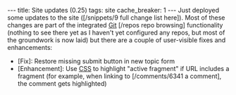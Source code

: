 ---
title: Site updates (0.25)
tags: site
cache_breaker: 1
---
Just deployed some updates to the site ([/snippets/9 full change list here]). Most of these changes are part of the integrated [[Git]] [/repos repo browsing] functionality (nothing to see there yet as I haven't yet configured any repos, but most of the groundwork is now laid) but there are a couple of user-visible fixes and enhancements:

* [Fix]: Restore missing submit button in new topic form
* [Enhancement]: Use [[CSS]] to highlight "active fragment" if URL includes a fragment (for example, when linking to [/comments/6341 a comment], the comment gets highlighted)
